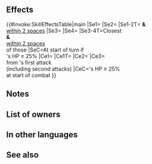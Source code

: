 {{Passive
|name=According to Plan
|type=B
|exclusive=1
|canUseWeapon={{WeaponList|All}}
|canUseMove={{MoveList|All}}
|properties=random_owner
|1name=According to Plan
|1tagid=SID_読み通りです！
|1effect=At start of turn, if unit's HP ≥ 25%, grants Atk/Spd+6 and【Canto (１)】to unit and allies within 2 spaces of unit for 1 turn and inflicts【Hush Spectrum】and【Panic】on closest foes and any foe within 2 spaces of those foes through their next actions.<br><br>At start of combat, if unit's HP ≥ 25%, inflicts Atk/Spd/Res-5 on foe, unit deals +X × 5 damage (max 25; excluding area-of-effect Specials), and reduces damage from foe's first attack by X × 3 (max 15) during combat (X = number of Bonus effects active on unit, excluding stat bonuses + number of Penalty effects active on foe, excluding stat penalties; "first attack" normally means only the first strike; for effects that grant "unit attacks twice," it means the first and second strikes).<br><br>【Canto (１)】<br>After an attack, Assist skill, or structure destruction, unit can move １ space(s).<br>(Once per turn. Only highest value applied. Does not stack.)<br><br>【Hush Spectrum】<br>Inflicts Atk/Spd/Def/Res-5 on unit during combat. If unit's attack can trigger unit's Special, inflicts Special cooldown count+1 on unit before unit's first attack during combat (cannot exceed the unit's maximum Special cooldown). If unit's maximum Special cooldown count is reduced (Special trigger is accelerated) and if foe's attack can trigger foe's Special, grants Special cooldown count-1 to foe before unit's first attack during combat.<br><br>【Panic】<br>Converts bonuses on target into penalties through its next action.
|1cost=300
|1required=-
}}
==Effects==
{{#invoke:SkillEffectsTable|main
|Se1={{Eft|Bonuses|Atk/Spd|6}}
|Se2={{SEt|Canto (1)}}
|Se1-2T={{Tgt|Unit}} '''&''' {{Tgt|Allies}}<br>[[within 2 spaces]]
|Se3={{SEt|Hush Spectrum}}
|Se4={{SEt|Panic}}
|Se3-4T=Closest {{Tgt|Foes}}<br>'''&''' {{Tgt|Foes}}<br>[[within 2 spaces]]<br>of those {{Tgt|Foes}}
|SeC=At start of turn if<br>{{Tgt|Unit}}'s HP ≥ 25%
|Ce1={{Eft|Temporary debuffs|Atk/Spd/Res|5}}
|Ce1T={{Tgt|Foe}}
|Ce2={{Eft|Damage Boost|5 x ({{Kp|Bonus}} effects<br>on {{Tgt|Unit}} '''&''' {{Kp|Penalty}}<br>effects on {{Tgt|Foe}}), +5<br>(exc. {{SEt|Bonuses}} '''&''' {{SEt|Penalties}})|max=25}}
|Ce3={{Eft|Damage Reduction|3 x ({{Kp|Bonus}} effects<br>on {{Tgt|Unit}} '''&''' {{Kp|Penalty}}<br>effects on {{Tgt|Foe}}), +5<br>(exc. {{SEt|Bonuses}} '''&''' {{SEt|Penalties}})|max=15}}<br>from {{Tgt|Foe}}'s first attack<br>(including second attacks)
|CeC={{Tgt|Unit}}'s HP ≥ 25%<br>at start of combat
}}
==Notes==
{{Bonuses}}
{{Canto|1|statusEffect=1}}
{{Hush Spectrum}}
{{Panic}}
{{Temporary debuffs}}
{{FlatDamageBoost|X (max: 25)}}
{{FlatDamageReduction|X (max: 15)}}
{{EffectfromBonus|damage boost and flat damage reduction|nonStat=1}}
{{EffectfromPenalty|damage boost and flat damage reduction|nonStat=1}}

==List of owners==
{{Skill Hero List}}
==In other languages==
{{OtherLanguages
|japanese=読み通りです！
|german=Alles nach Plan
|spanishEU=Según el plan
|spanishLA=Según el plan
|french=Selon le plan
|italian=Secondo i piani
|chineseTW=正如我所料！
|portuguese=Segundo o plano
}}
==See also==
{{See also skills|cond=(Description LIKE '%【Hush Spectrum】%' OR Description LIKE '%number of%Bonus%effects active on unit%' OR Description LIKE '%number of%Penalty%effects active on foe%') AND (Exclusive='1' AND Name NOT LIKE '%+' AND Properties HOLDS NOT 'arcane')}}
{{Passives Navbox|B}}